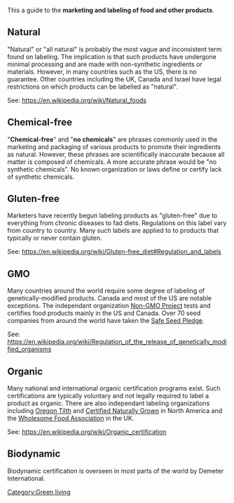 This a guide to the '''marketing and labeling of food and other products'''.

== Natural ==

"Natural" or "all natural" is probably the most vague and inconsistent term found on labeling. The implication is that such products have undergone minimal processing and are made with non-synthetic ingredients or materials. However, in many countries such as the US, there is no guarantee. Other countries including the UK, Canada and Israel have legal restrictions on which products can be labelled as "natural". 

See: https://en.wikipedia.org/wiki/Natural_foods

== Chemical-free ==

"'''Chemical-free'''" and "'''no chemicals'''" are phrases commonly used in the marketing and packaging of various products to promote their ingredients as natural. However, these phrases are scientifically inaccurate because all matter is composed of chemicals. A more accurate phrase would be "no synthetic chemicals". No known organization or laws define or certify lack of synthetic chemicals.

== Gluten-free ==

Marketers have recently begun labeling products as "gluten-free" due to everything from chronic diseases to fad diets. Regulations on this label vary from country to country. Many such labels are applied to to products that typically or never contain gluten.

See: https://en.wikipedia.org/wiki/Gluten-free_diet#Regulation_and_labels

== GMO ==

Many countries around the world require some degree of labeling of genetically-modified products. Canada and most of the US are notable exceptions. The independant organization [http://www.nongmoproject.org/ Non-GMO Project] tests and certifies food products mainly in the US and Canada. Over 70 seed companies from around the world have taken the [http://www.councilforresponsiblegenetics.org/ViewPage.aspx?pageId=261 Safe Seed Pledge].

See: https://en.wikipedia.org/wiki/Regulation_of_the_release_of_genetically_modified_organisms

== Organic ==

Many national and international organic certification programs exist. Such certifications are typically voluntary and not legally required to label a product as organic. There are also independant labeling organizations including [http://tilth.org Oregon Tilth] and [https://www.naturallygrown.org/ Certified Naturally Grown] in North America and the [http://www.wholesome-food.org/ Wholesome Food Association] in the UK.

See: https://en.wikipedia.org/wiki/Organic_certification

== Biodynamic ==

Biodynamic certification is overseen in most parts of the world by Demeter International.

[[Category:Green living]]